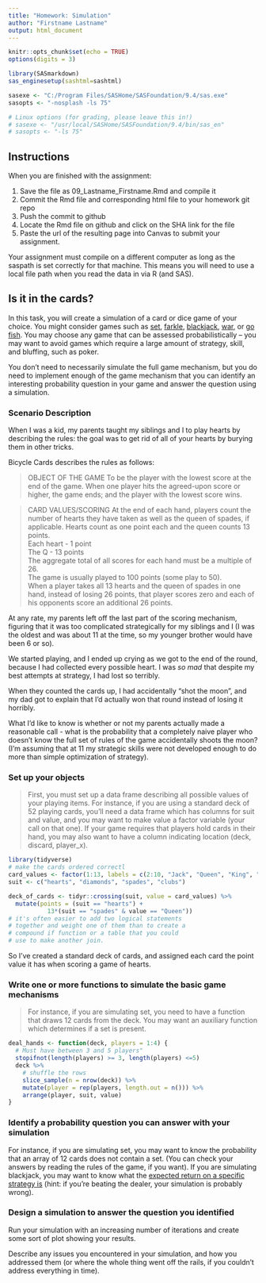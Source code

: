 ```yaml
---
title: "Homework: Simulation"
author: "Firstname Lastname"
output: html_document
---
```


```r
knitr::opts_chunk$set(echo = TRUE)
options(digits = 3)
```

```r

library(SASmarkdown)
sas_enginesetup(sashtml=sashtml)

sasexe <- "C:/Program Files/SASHome/SASFoundation/9.4/sas.exe"
sasopts <- "-nosplash -ls 75"

# Linux options (for grading, please leave this in!)
# sasexe <- "/usr/local/SASHome/SASFoundation/9.4/bin/sas_en"
# sasopts <- "-ls 75"
```

## Instructions

When you are finished with the assignment:

1. Save the file as 09_Lastname_Firstname.Rmd and compile it
2. Commit the Rmd file and corresponding html file to your homework git repo
3. Push the commit to github
4. Locate the Rmd file on github and click on the SHA link for the file
5. Paste the url of the resulting page into Canvas to submit your assignment.

Your assignment must compile on a different computer as long as the saspath is set correctly for that machine.
This means you will need to use a local file path when you read the data in via R (and SAS).

## Is it in the cards?

In this task, you will create a simulation of a card or dice game of your choice. You might consider games such as [set](https://en.wikipedia.org/wiki/Set_(card_game)), [farkle](https://www.dicegamedepot.com/farkle-rules/), [blackjack](https://bicyclecards.com/how-to-play/blackjack/#filter), [war](https://bicyclecards.com/how-to-play/war/#filter), or [go fish](https://bicyclecards.com/how-to-play/go-fish/#filter). You may choose any game that can be assessed probabilistically -- you may want to avoid games which require a large amount of strategy, skill, and bluffing, such as poker. 

You don't need to necessarily simulate the full game mechanism, but you do need to implement enough of the game mechanism that you can identify an interesting probability question in your game and answer the question using a simulation.

### Scenario Description

When I was a kid, my parents taught my siblings and I to play hearts by describing the rules: the goal was to get rid of all of your hearts by burying them in other tricks.  

Bicycle Cards describes the rules as follows: 

> OBJECT OF THE GAME
To be the player with the lowest score at the end of the game. When one player hits the agreed-upon score or higher, the game ends; and the player with the lowest score wins.

> CARD VALUES/SCORING
> At the end of each hand, players count the number of hearts they have taken as well as the queen of spades, if applicable. Hearts count as one point each and the queen counts 13 points.    
Each heart - 1 point    
The Q - 13 points    
The aggregate total of all scores for each hand must be a multiple of 26.    
The game is usually played to 100 points (some play to 50).    
When a player takes all 13 hearts and the queen of spades in one hand, instead of losing 26 points, that player scores zero and each of his opponents score an additional 26 points.

At any rate, my parents left off the last part of the scoring mechanism, figuring that it was too complicated strategically for my siblings and I (I was the oldest and was about 11 at the time, so my younger brother would have been 6 or so). 

We started playing, and I ended up crying as we got to the end of the round, because I had collected every possible heart. I was *so mad* that despite my best attempts at strategy, I had lost so terribly.

When they counted the cards up, I had accidentally "shot the moon", and my dad got to explain that I'd actually won that round instead of losing it horribly.

What I'd like to know is whether or not my parents actually made a reasonable call - what is the probability that a completely naive player who doesn't know the full set of rules of the game accidentally shoots the moon? (I'm assuming that at 11 my strategic skills were not developed enough to do more than simple optimization of strategy).

### Set up your objects

> First, you must set up a data frame describing all possible values of your playing items. For instance, if you are using a standard deck of 52 playing cards, you'll need a data frame which has columns for suit and value, and you may want to make value a factor variable (your call on that one). If your game requires that players hold cards in their hand, you may also want to have a column indicating location (deck, discard, player_x). 

```r
library(tidyverse)
# make the cards ordered correctl
card_values <- factor(1:13, labels = c(2:10, "Jack", "Queen", "King", "Ace"))
suit <- c("hearts", "diamonds", "spades", "clubs")

deck_of_cards <- tidyr::crossing(suit, value = card_values) %>%
  mutate(points = (suit == "hearts") + 
           13*(suit == "spades" & value == "Queen"))
# it's often easier to add two logical statements 
# together and weight one of them than to create a 
# compound if function or a table that you could 
# use to make another join.
```

So I've created a standard deck of cards, and assigned each card the point value it has when scoring a game of hearts. 


### Write one or more functions to simulate the basic game mechanisms

> For instance, if you are simulating set, you need to have a function that draws 12 cards from the deck. You may want an auxiliary function which determines if a set is present.

```r
deal_hands <- function(deck, players = 1:4) {
  # Must have between 3 and 5 players"
  stopifnot(length(players) >= 3, length(players) <=5)
  deck %>%
    # shuffle the rows
    slice_sample(n = nrow(deck)) %>%
    mutate(player = rep(players, length.out = n())) %>%
    arrange(player, suit, value)
}

```

### Identify a probability question you can answer with your simulation

For instance, if you are simulating set, you may want to know the probability that an array of 12 cards does not contain a set. (You can check your answers by reading the rules of the game, if you want). If you are simulating blackjack, you may want to know what the [expected return on a specific strategy is](https://towardsdatascience.com/python-blackjack-simulator-61b591ffb971) (hint: if you're beating the dealer, your simulation is probably wrong). 

### Design a simulation to answer the question you identified

Run your simulation with an increasing number of iterations and create some sort of plot showing your results. 

Describe any issues you encountered in your simulation, and how you addressed them (or where the whole thing went off the rails, if you couldn't address everything in time). 




